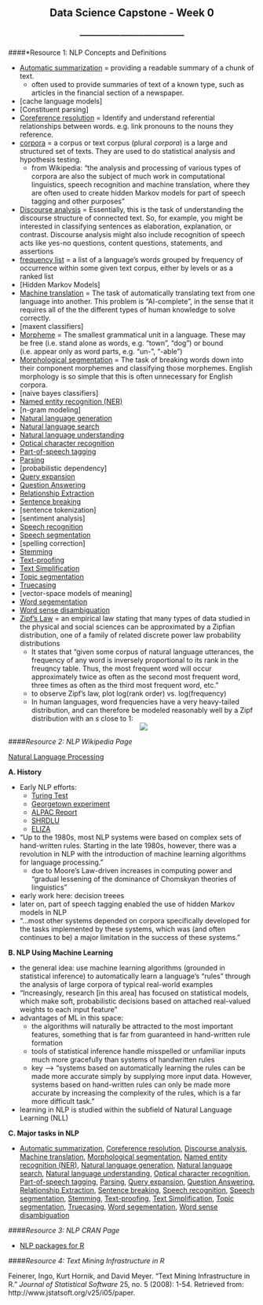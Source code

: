 <center> <h2>Data Science Capstone - Week 0</h2> </center>
<center> <h3>---------------------------------------</h3> </center>

####*Resource 1: NLP Concepts and Definitions

- [Automatic summarization](https://en.wikipedia.org/wiki/Automatic_summarization) = providing a readable summary of a chunk of text.
    - often used to provide summaries of text of a known type, such as articles in the financial section of a newspaper.
- [cache language models]
- [Constituent parsing]
- [Coreference resolution](https://en.wikipedia.org/wiki/Coreference) = Identify and understand referential relationships between words. e.g. link pronouns to the nouns they reference. 
- [corpora](http://en.wikipedia.org/wiki/Text_corpus) = a corpus or text corpus (plural *corpora*) is a large and structured set of texts. They are used to do statistical analysis and hypothesis testing.
    - from Wikipedia: "the analysis and processing of various types of corpora are also the subject of much work in computational linguistics, speech recognition and machine translation, where they are often used to create hidden Markov models for part of speech tagging and other purposes"
- [Discourse analysis](https://en.wikipedia.org/wiki/Discourse_analysis) = Essentially, this is the task of understanding the discourse structure of connected text. So, for example, you might be interested in classifying sentences as elaboration, explanation, or contrast. Discourse analysis might also include recognition of speech acts like yes-no questions, content questions, statements, and assertions
- [frequency list](http://en.wikipedia.org/wiki/Word_lists_by_frequency) = a list of a language's words grouped by frequency of occurrence within some given text corpus, either by levels or as a ranked list
- [Hidden Markov Models]
- [Machine translation](https://en.wikipedia.org/wiki/Machine_translation) = The task of automatically translating text from one language into another. This problem is "AI-complete", in the sense that it requires all of the the different types of human knowledge to solve correctly. 
- [maxent classifiers]
- [Morpheme](https://en.wikipedia.org/wiki/Morpheme) = The smallest grammatical unit in a language. These may be free (i.e. stand alone as words, e.g. "town", "dog") or bound (i.e. appear only as word parts, e.g. "un-", "-able")
- [Morphological segmentation](https://en.wikipedia.org/wiki/Morphology_(linguistics)) = The task of breaking words down into their component morphemes and classifying those morphemes. English morphology is so simple that this is often unnecessary for English corpora.
- [naive bayes classifiers]
- [Named entity recognition (NER)](https://en.wikipedia.org/wiki/Named_entity_recognition)
- [n-gram modeling]
- [Natural language generation](https://en.wikipedia.org/wiki/Natural_language_generation)
- [Natural language search](https://en.wikipedia.org/wiki/Natural_language_user_interface)
- [Natural language understanding](https://en.wikipedia.org/wiki/Natural_language_understanding)
- [Optical character recognition](https://en.wikipedia.org/wiki/Optical_character_recognition)
- [Part-of-speech tagging](https://en.wikipedia.org/wiki/Part-of-speech_tagging)
- [Parsing](https://en.wikipedia.org/wiki/Parsing)
- [probabilistic dependency]
- [Query expansion](https://en.wikipedia.org/wiki/Query_expansion)
- [Question Answering](https://en.wikipedia.org/wiki/Question_answering)
- [Relationship Extraction](https://en.wikipedia.org/wiki/Relationship_extraction)
- [Sentence breaking](https://en.wikipedia.org/wiki/Sentence_breaking)
- [sentence tokenization]
- [sentiment analysis]
- [Speech recognition](https://en.wikipedia.org/wiki/Speech_recognition)
- [Speech segmentation](https://en.wikipedia.org/wiki/Speech_segmentation)
- [spelling correction]
- [Stemming](https://en.wikipedia.org/wiki/Stemming)
- [Text-proofing](https://en.wikipedia.org/wiki/Text-proofing)
- [Text Simplification](https://en.wikipedia.org/wiki/Text_simplification)
- [Topic segmentation](https://en.wikipedia.org/wiki/Topic_segmentation)
- [Truecasing](https://en.wikipedia.org/wiki/Truecasing)
- [vector-space models of meaning]
- [Word segementation](https://en.wikipedia.org/wiki/Word_segmentation)
- [Word sense disambiguation](https://en.wikipedia.org/wiki/Word_sense_disambiguation)
- [Zipf's Law](http://en.wikipedia.org/wiki/Zipf%27s_law) = an empirical law stating that many types of data studied in the physical and social sciences can be approximated by a Zipfian distribution, one of a family of related discrete power law probability distributions
    - It states that "given some corpus of natural language utterances, the frequency of any word is inversely proportional to its rank in the freuqncy table. Thus, the most frequent word will occur approximately twice as often as the second most frequent word, three times as often as the third most frequent word, etc."
    - to observe Zipf's law, plot log(rank order) vs. log(frequency)
    - In human languages, word frequencies have a very heavy-tailed distribution, and can therefore be modeled reasonably well by a Zipf distribution with an *s* close to 1:
<center><img src="http://upload.wikimedia.org/math/f/7/e/f7ea651d890ccb3249ecd1c8eded8869.png"></center>


####*Resource 2: NLP Wikipedia Page*

[Natural Language Processing](https://en.wikipedia.org/wiki/Natural_language_processing)

**A. History**

- Early NLP efforts:
    - [Turing Test](https://en.wikipedia.org/wiki/Computing_Machinery_and_Intelligence)
    - [Georgetown experiment](https://en.wikipedia.org/wiki/Georgetown-IBM_experiment)
    - [ALPAC Report](https://en.wikipedia.org/wiki/ALPAC)
    - [SHRDLU](https://en.wikipedia.org/wiki/SHRDLU)
    - [ELIZA](https://en.wikipedia.org/wiki/ELIZA)
- "Up to the 1980s, most NLP systems were based on complex sets of hand-written rules. Starting in the late 1980s, however, there was a revolution in NLP with the introduction of machine learning algorithms for language processing."
    - due to Moore's Law-driven increases in computing power and "gradual lessening of the dominance of Chomskyan theories of linguistics"
- early work here: decision treees
- later on, part of speech tagging enabled the use of hidden Markov models in NLP
- "...most other systems depended on corpora specifically developed for the tasks implemented by these systems, which was (and often continues to be) a major limitation in the success of these systems."

**B. NLP Using Machine Learning**

- the general idea: use machine learning algorithms (grounded in statistical inference) to automatically learn a language's "rules" through the analysis of large corpora of typical real-world examples
- "Increasingly, research [in this area] has focused on statistical models, which make soft, probabilistic decisions based on attached real-valued weights to each input feature"
- advantages of ML in this space:
    - the algorithms will naturally be attracted to the most important features, something that is far from guaranteed in hand-written rule formation
    - tools of statistical inference handle misspelled or unfamiliar inputs much more gracefully than systems of handwritten rules
    - key --> "systems based on automatically learning the rules can be made more accurate simply by supplying more input data. However, systems based on hand-written rules can only be made more accurate by increasing the complexity of the rules, which is a far more difficult task."
- learning in NLP is studied within the subfield of Natural Language Learning (NLL)

**C. Major tasks in NLP**

- [Automatic summarization](https://en.wikipedia.org/wiki/Automatic_summarization), [Coreference resolution](https://en.wikipedia.org/wiki/Coreference), [Discourse analysis](https://en.wikipedia.org/wiki/Discourse_analysis), [Machine translation](https://en.wikipedia.org/wiki/Machine_translation), [Morphological segmentation](https://en.wikipedia.org/wiki/Morphology_(linguistics)), [Named entity recognition (NER)](https://en.wikipedia.org/wiki/Named_entity_recognition), [Natural language generation](https://en.wikipedia.org/wiki/Natural_language_generation), [Natural language search](https://en.wikipedia.org/wiki/Natural_language_user_interface), [Natural language understanding](https://en.wikipedia.org/wiki/Natural_language_understanding), [Optical character recognition](https://en.wikipedia.org/wiki/Optical_character_recognition), [Part-of-speech tagging](https://en.wikipedia.org/wiki/Part-of-speech_tagging), [Parsing](https://en.wikipedia.org/wiki/Parsing), [Query expansion](https://en.wikipedia.org/wiki/Query_expansion), [Question Answering](https://en.wikipedia.org/wiki/Question_answering), [Relationship Extraction](https://en.wikipedia.org/wiki/Relationship_extraction), [Sentence breaking](https://en.wikipedia.org/wiki/Sentence_breaking), [Speech recognition](https://en.wikipedia.org/wiki/Speech_recognition), [Speech segmentation](https://en.wikipedia.org/wiki/Speech_segmentation), [Stemming](https://en.wikipedia.org/wiki/Stemming), [Text-proofing](https://en.wikipedia.org/wiki/Text-proofing), [Text Simplification](https://en.wikipedia.org/wiki/Text_simplification), [Topic segmentation](https://en.wikipedia.org/wiki/Topic_segmentation), [Truecasing](https://en.wikipedia.org/wiki/Truecasing), [Word segementation](https://en.wikipedia.org/wiki/Word_segmentation), [Word sense disambiguation](https://en.wikipedia.org/wiki/Word_sense_disambiguation)

####*Resource 3: NLP CRAN Page*

- [NLP packages for R](http://cran.r-project.org/web/views/NaturalLanguageProcessing.html)

####*Resource 4: Text Mining Infrastructure in R*

Feinerer, Ingo, Kurt Hornik, and David Meyer. "Text Mining Infrastructure in R." *Journal of Statistical Software* 25, no. 5 (2008): 1-54. Retrieved from: http://www.jstatsoft.org/v25/i05/paper.





    

